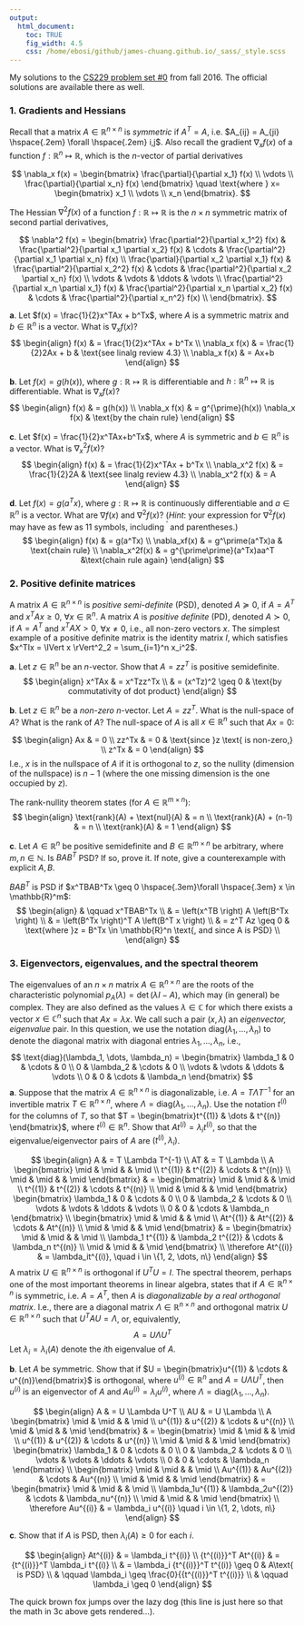 ```yaml
---
output:
  html_document:
    toc: TRUE
    fig_width: 4.5
    css: /home/ebosi/github/james-chuang.github.io/_sass/_style.scss
---
```


My solutions to the [CS229 problem set #0](http://cs229.stanford.edu/materials.html) from fall 2016. The official solutions are available there as well.

### **1. Gradients and Hessians**
Recall that a matrix $A \in \mathbb{R}^{n \times n}$ is *symmetric* if $A^T = A$, i.e. $A_{ij} = A_{ji} \hspace{.2em} \forall \hspace{.2em} i,j$. Also recall the gradient $\nabla_x f(x)$ of a function $f: \mathbb{R}^n \mapsto \mathbb{R}$, which is the $n$-vector of partial derivatives

$$
\nabla_x f(x) = \begin{bmatrix}
              \frac{\partial}{\partial x_1} f(x) \\
              \vdots  \\
              \frac{\partial}{\partial x_n} f(x)
              \end{bmatrix}
              \quad
              \text{where }
              x= \begin{bmatrix}
              x_1 \\
              \vdots \\
              x_n
              \end{bmatrix}.
$$

The Hessian $\nabla^2 f(x)$ of a function $f : \mathbb{R} \mapsto \mathbb{R}$ is the $n \times n$ symmetric matrix of second partial derivatives,

$$
\nabla^2 f(x) = \begin{bmatrix}
                \frac{\partial^2}{\partial x_1^2} f(x) & \frac{\partial^2}{\partial x_1 \partial x_2} f(x) & \cdots  & \frac{\partial^2}{\partial x_1 \partial x_n} f(x) \\
                \frac{\partial}{\partial x_2 \partial x_1} f(x) & \frac{\partial^2}{\partial x_2^2} f(x) & \cdots  & \frac{\partial^2}{\partial x_2 \partial x_n} f(x) \\
                \vdots  & \vdots  & \ddots  & \vdots \\
                \frac{\partial^2}{\partial x_n \partial x_1} f(x) & \frac{\partial^2}{\partial x_n \partial x_2} f(x) & \cdots  & \frac{\partial^2}{\partial x_n^2} f(x) \\
                \end{bmatrix}.
$$

**a**. Let $f(x) = \frac{1}{2}x^TAx + b^Tx$, where $A$ is a symmetric matrix and $b \in \mathbb{R}^n$ is a vector. What is $\nabla_x f(x)$?
$$
\begin{align}
f(x)          & = \frac{1}{2}x^TAx + b^Tx \\
\nabla_x f(x) & = \frac{1}{2}2Ax + b & \text{see linalg review 4.3} \\
\nabla_x f(x) & = Ax+b
\end{align}
$$

**b**. Let $f(x) = g(h(x))$, where $g: \mathbb{R} \mapsto \mathbb{R}$ is differentiable and $h: \mathbb{R}^n \mapsto \mathbb{R}$ is differentiable. What is $\nabla_x f(x)$?
$$
\begin{align}
f(x)          & = g(h(x)) \\
\nabla_x f(x) & = g^{\prime}(h(x)) \nabla_x f(x) & \text{by the chain rule}
\end{align}
$$

**c**. Let $f(x) = \frac{1}{2}x^TAx+b^Tx$, where $A$ is symmetric and $b \in \mathbb{R}^n$ is a vector. What is $\nabla^2_x f(x)$?
$$
\begin{align}
f(x)            & = \frac{1}{2}x^TAx + b^Tx \\
\nabla_x^2 f(x) & = \frac{1}{2}2A & \text{see linalg review 4.3} \\
\nabla_x^2 f(x) & = A
\end{align}
$$

**d**. Let $f(x) = g(a^Tx)$, where $g : \mathbb{R} \mapsto \mathbb{R}$ is continuously differentiable and $a \in \mathbb{R}^n$ is a vector. What are $\nabla f(x)$ and $\nabla^2 f(x)$? (*Hint*: your expression for $\nabla^2f(x)$ may have as few as 11 symbols, including $^\prime$ and parentheses.)
$$
\begin{align}
f(x)            & = g(a^Tx) \\
\nabla_xf(x)    & = g^\prime(a^Tx)a & \text{chain rule} \\
\nabla_x^2f(x)  & = g^{\prime\prime}(a^Tx)aa^T &\text{chain rule again}
\end{align}
$$

### **2. Positive definite matrices**
A matrix $A \in \mathbb{R}^{n \times n}$ is *positive semi-definite* (PSD), denoted $A \succeq 0$, if $A = A^T$ and $x^TAx \geq 0$, $\forall x \in \mathbb{R}^n$. A matrix $A$ is *positive definite* (PD), denoted $A \succ 0$, if $A = A^T$ and $x^TAX > 0$, $\forall x \neq 0$, i.e., all non-zero vectors $x$. The simplest example of a positive definite matrix is the identity matrix $I$, which satisfies $x^TIx = \lVert x \rVert^2_2 = \sum_{i=1}^n x_i^2$.

**a**. Let $z \in \mathbb{R}^n$ be an $n$-vector. Show that $A = zz^T$ is positive semidefinite.
$$
\begin{align}
x^TAx & = x^Tzz^Tx \\
      & = (x^Tz)^2 \geq 0 & \text{by commutativity of dot product}
\end{align}
$$

**b**. Let $z \in \mathbb{R}^n$ be a *non-zero* $n$-vector. Let $A = zz^T$. What is the null-space of $A$? What is the rank of $A$?
The null-space of $A$ is all $x \in \mathbb{R}^n$ such that $Ax=0$:

$$
\begin{align}
Ax    & = 0 \\
zz^Tx & = 0 & \text{since }z \text{ is non-zero,} \\ 
 z^Tx & = 0
\end{align}
$$
I.e., $x$ is in the nullspace of $A$ if it is orthogonal to $z$, so the nullity (dimension of the nullspace) is $n-1$ (where the one missing dimension is the one occupied by $z$).

The rank-nullity theorem states (for $A \in \mathbb{R}^{m \times n}$):
$$
\begin{align}
\text{rank}(A) + \text{nul}(A) & = n \\
\text{rank}(A) + (n-1) & = n \\
\text{rank}(A) & = 1
\end{align}
$$

**c**. Let $A \in \mathbb{R}^n$ be positive semidefinite and $B \in \mathbb{R}^{m \times n}$ be arbitrary, where $m,n \in \mathbb{N}$. Is $BAB^T$ PSD? If so, prove it. If note, give a counterexample with explicit $A,B$.

$BAB^T$ is PSD if $x^TBAB^Tx \geq 0 \hspace{.3em}\forall \hspace{.3em} x \in \mathbb{R}^m$:
$$
\begin{align}
& \qquad x^TBAB^Tx \\
& = \left(x^TB \right) A \left(B^Tx \right) \\
& = \left(B^Tx \right)^T A \left(B^T x \right) \\
& = z^T Az \geq 0  & \text{where }z = B^Tx \in \mathbb{R}^n \text{, and since A is PSD} \\
\end{align}
$$

### **3. Eigenvectors, eigenvalues, and the spectral theorem**
The eigenvalues of an $n \times n$ matrix $A \in \mathbb{R}^{n \times n}$ are the roots of the characteristic polynomial $p_A(\lambda) = \det(\lambda I-A)$, which may (in general) be complex. They are also defined as the values $\lambda \in \mathbb{C}$ for which there exists a vector $x \in \mathbb{C}^n$ such that $Ax = \lambda x$. We call such a pair $(x, \lambda)$ an *eigenvector, eigenvalue* pair. In this question, we use the notation $\text{diag}(\lambda_1, \dots, \lambda_n)$ to denote the diagonal matrix with diagonal entries $\lambda_1, \dots, \lambda_n$, i.e.,
$$
\text{diag}(\lambda_1, \dots, \lambda_n) =  \begin{bmatrix}
                                            \lambda_1 & 0         & \cdots  & 0       \\
                                            0         & \lambda_2 & \cdots  & 0       \\
                                            \vdots    & \vdots    & \ddots  & \vdots  \\
                                            0         & 0         & \cdots  & \lambda_n 
                                            \end{bmatrix}
$$
**a**. Suppose that the matrix $A \in \mathbb{R}^{n \times n}$ is diagonalizable, i.e. $A = T\Lambda T^{-1}$ for an invertible matrix $T \in \mathbb{R}^{n \times n}$, where $\Lambda = \text{diag}(\lambda_1, \dots, \lambda_n)$. Use the notation $t^{(i)}$ for the columns of $T$, so that $T = \begin{bmatrix}t^{(1)} & \dots & t^{(n)} \end{bmatrix}$, where $t^{(i)} \in \mathbb{R}^n$. Show that $At^{(i)} = \lambda_it^{(i)}$, so that the eigenvalue/eigenvector pairs of $A$ are $(t^{(i)}, \lambda_i)$.

$$
\begin{align}
A   & = T \Lambda T^{-1} \\
AT  & = T \Lambda \\
A
\begin{bmatrix}
\mid    & \mid    &         & \mid    \\
t^{(1)} & t^{(2)} & \cdots  & t^{(n)} \\
\mid    & \mid    &         & \mid
\end{bmatrix}
      & = \begin{bmatrix}
          \mid    & \mid    &         & \mid    \\
          t^{(1)} & t^{(2)} & \cdots  & t^{(n)} \\
          \mid    & \mid    &         & \mid
          \end{bmatrix}
          \begin{bmatrix}
          \lambda_1 & 0         & \cdots  & 0       \\
          0         & \lambda_2 & \cdots  & 0       \\
          \vdots    & \vdots    & \ddots  & \vdots  \\
          0         & 0         & \cdots  & \lambda_n
          \end{bmatrix} \\
\begin{bmatrix}
\mid      & \mid      &         & \mid      \\
At^{(1)}  & At^{(2)}  & \cdots  & At^{(n)}  \\
\mid      & \mid      &         & \mid
\end{bmatrix}
      & = \begin{bmatrix}
          \mid              & \mid              &         & \mid              \\
          \lambda_1 t^{(1)} & \lambda_2 t^{(2)} & \cdots  & \lambda_n t^{(n)} \\
          \mid              & \mid              &         & \mid
          \end{bmatrix} \\
      \therefore At^{(i)} & = \lambda_it^{(i)}, \quad i \in \{1, 2, \dots, n\}
\end{align}
$$
A matrix $U \in \mathbb{R}^{n \times n}$ is orthogonal if $U^TU = I$. The spectral theorem, perhaps one of the most important theorems in linear algebra, states that if $A \in \mathbb{R}^{n \times n}$ is symmetric, i.e. $A = A^T$, then $A$ is *diagonalizable by a real orthogonal matrix*. I.e., there are a diagonal matrix $\Lambda \in \mathbb{R}^{n \times n}$ and orthogonal matrix $U \in \mathbb{R}^{n \times n}$ such that $U^TAU = \Lambda$, or, equivalently,
$$
A = U\Lambda U^T
$$
Let $\lambda_i = \lambda_i(A)$ denote the $i$th eigenvalue of $A$.

**b**. Let $A$ be symmetric. Show that if $U = \begin{bmatrix}u^{(1)} & \cdots & u^{(n)}\end{bmatrix}$ is orthogonal, where $u^{(i)} \in \mathbb{R}^n$ and $A = U \Lambda U^T$, then $u^{(i)}$ is an eigenvector of $A$ and $Au^{(i)} = \lambda_i u^{(i)}$, where $\Lambda = \text{diag}(\lambda_1, \dots, \lambda_n)$.

$$
\begin{align}
A   & = U \Lambda U^T \\
AU  & = U \Lambda     \\
A
\begin{bmatrix}
\mid    & \mid    &         & \mid    \\
u^{(1)} & u^{(2)} & \cdots  & u^{(n)} \\
\mid    & \mid    &         & \mid
\end{bmatrix}
    & = \begin{bmatrix}
        \mid    & \mid    &         & \mid    \\
        u^{(1)} & u^{(2)} & \cdots  & u^{(n)} \\
        \mid    & \mid    &         & \mid
        \end{bmatrix}
        \begin{bmatrix}
        \lambda_1 & 0         & \cdots  & 0       \\
        0         & \lambda_2 & \cdots  & 0       \\
        \vdots    & \vdots    & \ddots  & \vdots  \\
        0         & 0         & \cdots  & \lambda_n
        \end{bmatrix} \\
\begin{bmatrix}
\mid      & \mid      &         & \mid      \\
Au^{(1)}  & Au^{(2)}  & \cdots  & Au^{(n)}  \\
\mid      & \mid      &         & \mid
\end{bmatrix}
    & = \begin{bmatrix}
        \mid              & \mid              &         & \mid    \\
        \lambda_1u^{(1)}  & \lambda_2u^{(2)}  & \cdots  & \lambda_nu^{(n)} \\
        \mid              & \mid              &         & \mid
        \end{bmatrix} \\
\therefore Au^{(i)} & = \lambda_i u^{(i)} \quad i \in \{1, 2, \dots, n\}
\end{align}
$$


**c**. Show that if $A$ is PSD, then $\lambda_i(A) \geq 0$ for each $i$. 

$$
\begin{align}
At^{(i)}              & = \lambda_i t^{(i)} \\
{t^{(i)}}^T At^{(i)}  & = {t^{(i)}}^T \lambda_i t^{(i)} \\
                      & = \lambda_i {t^{(i)}}^T t^{(i)} \geq 0 & A\text{ is PSD} \\
                      & \qquad \lambda_i \geq \frac{0}{{t^{(i)}}^T t^{(i)}} \\
                      & \qquad \lambda_i \geq 0
\end{align}
$$

The quick brown fox jumps over the lazy dog (this line is just here so that the math in 3c above gets rendered...).

